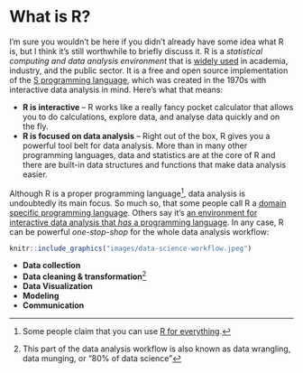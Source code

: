 # What is R? {.unnumbered}

I'm sure you wouldn't be here if you didn't already have some idea what R is, but I think
it's still worthwhile to briefly discuss it. R is a *statistical computing and data
analysis environment* that is [widely used](https://www.tiobe.com/tiobe-index/r/) in
academia, industry, and the public sector. It is a free and open source implementation of
the [S programming language](https://en.wikipedia.org/wiki/S_(programming_language)),
which was created in the 1970s with interactive data analysis in mind. Here's what that
means:

-   **R is interactive** -- R works like a really fancy pocket calculator that allows you
    to do calculations, explore data, and analyse data quickly and on the fly.
-   **R is focused on data analysis** -- Right out of the box, R gives you a powerful tool
    belt for data analysis. More than in many other programming languages, data and
    statistics are at the core of R and there are built-in data structures and functions
    that make data analysis easier.

Although R is a proper programming language[^what-is-r-1], data analysis is undoubtedly
its main focus. So much so, that some people call R a [domain specific programming
language](https://en.wikipedia.org/wiki/Domain-specific_language). Others say it's [an
environment for interactive data analysis that *has* a programming
language](https://youtu.be/6S9r_YbqHy8). In any case, R can be powerful *one-stop-shop*
for the whole data analysis workflow:

[^what-is-r-1]: Some people claim that you can use [R for
    everything](https://youtu.be/m6nUdoP6894).

```r
knitr::include_graphics("images/data-science-workflow.jpeg")
```

-   **Data collection**
-   **Data cleaning & transformation**[^what-is-r-2]
-   **Data Visualization**
-   **Modeling**
-   **Communication**

[^what-is-r-2]: This part of the data analysis workflow is also known as data wrangling,
    data munging, or "80% of data science"
